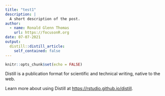 ```yaml
---
title: "test1"
description: |
  A short description of the post.
author:
  - name: Ronald Glenn Thomas
    url: https://focusonR.org
date: 07-07-2021
output:
  distill::distill_article:
    self_contained: false
---
```



```r
knitr::opts_chunk$set(echo = FALSE)
```

Distill is a publication format for scientific and technical writing, native to the web.

Learn more about using Distill at <https://rstudio.github.io/distill>.


